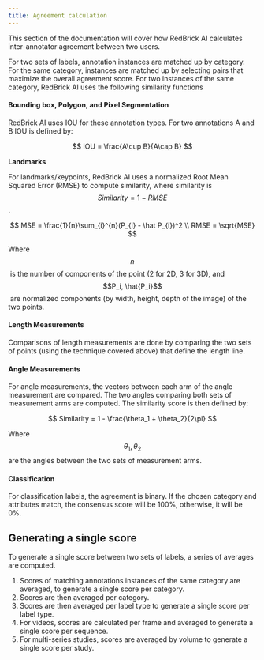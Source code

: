 ```yaml
---
title: Agreement calculation
---
```


This section of the documentation will cover how RedBrick AI calculates inter-annotator agreement between two users.&#x20;

For two sets of labels, annotation instances are matched up by category. For the same category, instances are matched up by selecting pairs that maximize the overall agreement score. For two instances of the same category, RedBrick AI uses the following similarity functions

#### Bounding box, Polygon, and Pixel Segmentation

RedBrick AI uses IOU for these annotation types. For two annotations A and B IOU is defined by:

$$
IOU = \frac{A\cup B}{A\cap B}
$$

​**Landmarks**

For landmarks/keypoints, RedBrick AI uses a normalized Root Mean Squared Error (RMSE) to compute similarity, where similarity is $$Similarity = 1 - RMSE$$.&#x20;

$$
MSE = \frac{1}{n}\sum_{i}^{n}(P_{i} - \hat P_{i})^2
\\
RMSE = \sqrt{MSE}
$$

Where $$n$$​ is the number of components of the point (2 for 2D, 3 for 3D), and $$P_i, \hat{P_i}$$​ are normalized components (by width, height, depth of the image) of the two points.&#x20;

#### Length Measurements

Comparisons of length measurements are done by comparing the two sets of points (using the technique covered above) that define the length line.

#### Angle Measurements&#x20;

For angle measurements, the vectors between each arm of the angle measurement are compared. The two angles comparing both sets of measurement arms are computed. The similarity score is then defined by:

$$
Similarity = 1 - \frac{\theta_1 + \theta_2}{2\pi}
$$

​Where $$\theta_1, \theta_2$$​ are the angles between the two sets of measurement arms.

#### Classification

For classification labels, the agreement is binary. If the chosen category and attributes match, the consensus score will be 100%, otherwise, it will be 0%.

## Generating a single score

To generate a single score between two sets of labels, a series of averages are computed.&#x20;

1. Scores of matching annotations instances of the same category are averaged, to generate a single score per category.&#x20;
2. Scores are then averaged per category.&#x20;
3. Scores are then averaged per label type to generate a single score per label type.&#x20;
4. For videos, scores are calculated per frame and averaged to generate a single score per sequence.&#x20;
5. For multi-series studies, scores are averaged by volume to generate a single score per study. ​
